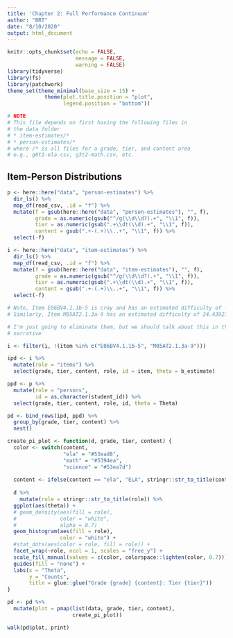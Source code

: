 ```yaml
---
title: 'Chapter 2: Full Performance Continuum'
author: "BRT"
date: "8/10/2020"
output: html_document
---
```


```r
knitr::opts_chunk$set(echo = FALSE,
                      message = FALSE,
                      warning = FALSE)
library(tidyverse)
library(fs)
library(patchwork)
theme_set(theme_minimal(base_size = 15) +
            theme(plot.title.position = "plot",
                  legend.position = "bottom"))

# NOTE
# This file depends on first having the following files in 
# the data folder
# * item-estimates/*
# * person-estimates/*
# where /* is all files for a grade, tier, and content area
# e.g., g6t1-ela.csv, g3t2-math.csv, etc.
```

## Item-Person Distributions

```r
p <- here::here("data", "person-estimates") %>% 
  dir_ls() %>% 
  map_df(read_csv, .id = "f") %>% 
  mutate(f = gsub(here::here("data", "person-estimates"), "", f),
         grade = as.numeric(gsub("^/g(\\d\\d?).+", "\\1", f)),
         tier = as.numeric(gsub(".+\\dt(\\d).+", "\\1", f)),
         content = gsub(".+-(.+)\\..+", "\\1", f)) %>% 
  select(-f) 

i <- here::here("data", "item-estimates") %>% 
  dir_ls() %>% 
  map_df(read_csv, .id = "f") %>% 
  mutate(f = gsub(here::here("data", "item-estimates"), "", f),
         grade = as.numeric(gsub("^/g(\\d\\d?).+", "\\1", f)),
         tier = as.numeric(gsub(".+\\dt(\\d).+", "\\1", f)),
         content = gsub(".+-(.+)\\..+", "\\1", f)) %>% 
  select(-f)

# Note, Item E06BV4.1.1b-5 is cray and has an estimated difficulty of -730.743
# Similarly, Item M05AT2.1.3a-9 has an estimated difficulty of 24.43927

# I'm just going to eliminate them, but we should talk about this in the 
# narrative

i <- filter(i, !(item %in% c("E06BV4.1.1b-5", "M05AT2.1.3a-9")))

ipd <- i %>% 
  mutate(role = "items") %>% 
  select(grade, tier, content, role, id = item, theta = b_estimate)

ppd <- p %>% 
  mutate(role = "persons",
         id = as.character(student_id)) %>% 
  select(grade, tier, content, role, id, theta = Theta)

pd <- bind_rows(ipd, ppd) %>% 
  group_by(grade, tier, content) %>% 
  nest()

create_pi_plot <- function(d, grade, tier, content) {
  color <- switch(content,
                  "ela" = "#53ead8",
                  "math" = "#5394ea",
                  "science" = "#53ea7d")
  
  content <- ifelse(content == "ela", "ELA", stringr::str_to_title(content))
  
  d %>% 
    mutate(role = stringr::str_to_title(role)) %>% 
  ggplot(aes(theta)) +
  # geom_density(aes(fill = role),
  #              color = "white",
  #              alpha = 0.7)
  geom_histogram(aes(fill = role),
                 color = "white") +
  #stat_dots(aes(color = role, fill = role)) +
  facet_wrap(~role, ncol = 1, scales = "free_y") +
  scale_fill_manual(values = c(color, colorspace::lighten(color, 0.7))) +
  guides(fill = "none") +
  labs(x = "Theta",
       y = "Counts",
       title = glue::glue("Grade {grade} {content}: Tier {tier}"))
}

pd <- pd %>% 
  mutate(plot = pmap(list(data, grade, tier, content), 
                     create_pi_plot))

walk(pd$plot, print)

```